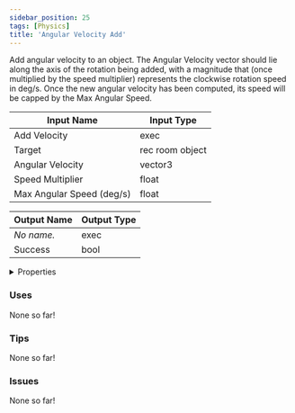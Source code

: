 ```yaml
---
sidebar_position: 25
tags: [Physics]
title: 'Angular Velocity Add'
---
```


Add angular velocity to an object. The Angular Velocity vector should lie along the axis of the rotation being added, with a magnitude that (once multiplied by the speed multiplier) represents the clockwise rotation speed in deg/s. Once the new angular velocity has been computed, its speed will be capped by the Max Angular Speed.



<IChip uuid="956ccd66-4406-42a3-b08c-78d3efdd5fec"/>

| Input Name | Input Type |
|-----------|-----------|
| Add Velocity | exec |
| Target | rec room object |
| Angular Velocity | vector3 |
| Speed Multiplier | float |
| Max Angular Speed (deg/s) | float |

| Output Name | Output Type |
|-----------|-----------|
| *No name.* | exec |
| Success | bool |


<details>
  <summary>Properties</summary>
  <div>
    <div>
    <table>
      <thead>
        <tr>
          <th>Is beta required?</th>
          <th>No</th>
        </tr>
        <tr>
          <th>Is this chip a trolling risk?</th>
          <th>No</th>
        </tr>
        <tr>
          <th>Is this chip a role assignment risk?</th>
          <th>No</th>
        </tr>
        <tr>
          <th>Chip UUID</th>
          <th>956ccd66-4406-42a3-b08c-78d3efdd5fec</th>
        </tr>
        <tr>
          <th>Room availability</th>
          <th>Available everywhere</th>
        </tr>
      </thead>
    </table>
    </div>
  </div>
</details>

### Uses

None so far!

### Tips

None so far!

### Issues

None so far!